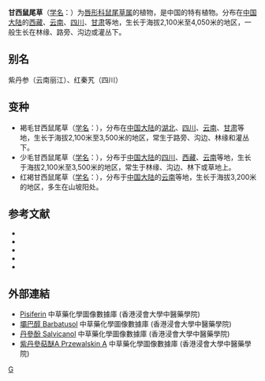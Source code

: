 {{Speciesbox 
| taxon = Salvia przewalskii
| authority = Maxim.
| image = 0 Salvia Przewalskii - Samoëns.JPG
| subdivision_ranks =[[变种|变种]]
| subdivision =
* 甘西鼠尾草 ''S. p.'' var. ''przewalskii''
* 褐毛甘西鼠尾草 ''S. p.'' var. ''mandarinorum''
* 少毛甘西鼠尾草 ''S. p.'' var. ''glabrescens''
* 红褐甘西鼠尾草 ''S. p.'' var. ''rubrobrunnea''
}}

'''甘西鼠尾草'''（[[学名|学名]]：{{lang|la|''Salvia przewalskii''}}）为[[唇形科|唇形科]][[鼠尾草属|鼠尾草属]]的植物，是中国的特有植物。分布在[[中国大陆|中国大陆]]的[[西藏|西藏]]、[[云南|云南]]、[[四川|四川]]、[[甘肃|甘肃]]等地，生长于海拔2,100米至4,050米的地区，一般生长在林缘、路旁、沟边或灌丛下。

== 别名 ==
紫丹参（云南丽江）、红秦艽（四川）

== 变种 ==

* 褐毛甘西鼠尾草（[[学名|学名]]：{{lang|la|''Salvia przewalskii'' var. ''mandarinorum''}}），分布在[[中国大陆|中国大陆]]的[[湖北|湖北]]、[[四川|四川]]、[[云南|云南]]、[[甘肃|甘肃]]等地，生长于海拔2,100米至3,500米的地区，常生于路旁、沟边、林缘和灌丛下。
* 少毛甘西鼠尾草（[[学名|学名]]：{{lang|la|''Salvia przewalskii'' var. ''glabrescens''}}），分布于[[中国大陆|中国大陆]]的[[四川|四川]]、[[西藏|西藏]]、[[云南|云南]]等地，生长于海拔2,100米至3,500米的地区，常生于林缘、沟边、林下或草地上。
* 红褐甘西鼠尾草（[[学名|学名]]：{{lang|la|''Salvia przewalskii'' var. ''rubrobrunnea''}}），分布于[[中国大陆|中国大陆]]的[[云南|云南]]等地，生长于海拔3,200米的地区，多生在山坡阳处。

== 参考文献 ==
<div class="references-small">
* {{FRPS|Salvia przewalskii}}
* {{cite web| url =http://www.bioinfo.cn/db05/KmzwSpecies.php?action=view&id=12887| title =甘西鼠尾草（原变种）| work =《中国高等植物数据库全库》| publisher =中国科学院微生物研究所| author =昆明植物研究所| accessdate =2009-02-24| deadurl =yes| archiveurl =https://web.archive.org/web/20160305002629/http://www.bioinfo.cn/db05/KmzwSpecies.php?action=view&id=12887| archivedate =2016-03-05}}
* {{cite web| url =http://www.bioinfo.cn/db05/KmzwSpecies.php?action=view&id=30978| title =褐毛变种（变种）| work =《中国高等植物数据库全库》| publisher =中国科学院微生物研究所| author =昆明植物研究所| accessdate =2009-02-26| deadurl =yes| archiveurl =https://web.archive.org/web/20160305100928/http://www.bioinfo.cn/db05/KmzwSpecies.php?action=view&id=30978| archivedate =2016-03-05}}
* {{cite web| url =http://www.bioinfo.cn/db05/KmzwSpecies.php?action=view&id=30979| title =少毛变种（变种）| work =《中国高等植物数据库全库》| publisher =中国科学院微生物研究所| author =昆明植物研究所| accessdate =2009-02-26| deadurl =yes| archiveurl =https://web.archive.org/web/20160304235732/http://www.bioinfo.cn/db05/KmzwSpecies.php?action=view&id=30979| archivedate =2016-03-04}}
* {{cite web| url =http://www.bioinfo.cn/db05/KmzwSpecies.php?action=view&id=30980| title =红褐变种（变种）| work =《中国高等植物数据库全库》| publisher =中国科学院微生物研究所| author =昆明植物研究所| accessdate =2009-02-26| deadurl =yes| archiveurl =https://web.archive.org/web/20160305074353/http://www.bioinfo.cn/db05/KmzwSpecies.php?action=view&id=30980| archivedate =2016-03-05}}
</div>

==外部連結==
* [http://libproject.hkbu.edu.hk/was40/detail?channelid=22253&lang=cht&searchword=code=P00639 Pisiferin] {{Wayback|url=http://libproject.hkbu.edu.hk/was40/detail?channelid=22253&lang=cht&searchword=code=P00639 |date=20160304093037 }} 中草藥化學圖像數據庫 (香港浸會大學中醫藥學院) {{zh}}{{en}}
* [http://libproject.hkbu.edu.hk/was40/detail?channelid=22253&lang=cht&searchword=code=P00640 壩巴醇 Barbatusol] {{Wayback|url=http://libproject.hkbu.edu.hk/was40/detail?channelid=22253&lang=cht&searchword=code=P00640 |date=20160304110228 }} 中草藥化學圖像數據庫 (香港浸會大學中醫藥學院) {{zh}}{{en}}
* [http://libproject.hkbu.edu.hk/was40/detail?channelid=22253&lang=cht&searchword=code=P00641 丹參酚 Salvicanol] {{Wayback|url=http://libproject.hkbu.edu.hk/was40/detail?channelid=22253&lang=cht&searchword=code=P00641 |date=20181005141550 }} 中草藥化學圖像數據庫 (香港浸會大學中醫藥學院) {{zh}}{{en}}
* [http://libproject.hkbu.edu.hk/was40/detail?channelid=22253&lang=cht&searchword=code=P00644 紫丹參萜醚A Przewalskin A] {{Wayback|url=http://libproject.hkbu.edu.hk/was40/detail?channelid=22253&lang=cht&searchword=code=P00644 |date=20160304102733 }} 中草藥化學圖像數據庫 (香港浸會大學中醫藥學院) {{zh}}{{en}}
{{Taxonbar|from=Q5227417}}

[[Category:鼠尾草属|G]]